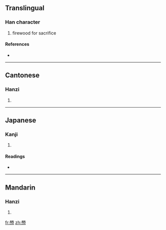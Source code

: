 ==Translingual==

===Han character===
{{Han char|rn=75|rad=木|as=11|sn=15|four=4198<sub>9</sub>|canj=木一田火 (DMWF), X木一田火 (XDMWF)}}

# firewood for sacrifice

====References====
* {{Han ref|kx=0547.170|dkj=15374|dj=0935.140|hdz=21277.030|uh=69F1|ud=27121|bh=E5D0|bd=58832}}

----

==Cantonese==

===Hanzi===
{{yue-hanzi|jyut=|y=yau5}}

# {{defn|Cantonese}}

----

==Japanese==

===Kanji===
{{ja-kanji|grade=|rs=木11}}

# {{defn|Japanese}}

====Readings====
* {{ja-readings|on=[[ゆう]] (yū), [[ゆ]] (yu)|kun=[[やく]] (yaku)}}

----

==Mandarin==

===Hanzi===
{{cmn-hanzi|pin=[[yǒu]] ([[you3]])|wg=yu<sup>3</sup>}}

# {{defn|Mandarin}}

[[fr:槱]]
[[zh:槱]]